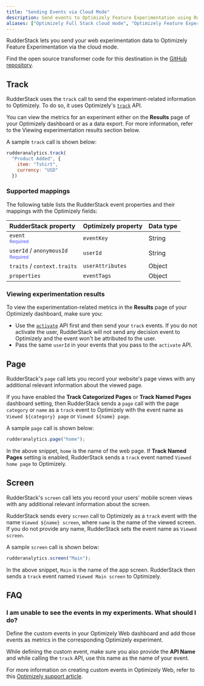```yaml
---
title: "Sending Events via Cloud Mode"
description: Send events to Optimizely Feature Experimentation using RudderStack's cloud mode.
aliases: ["Optimizely Full Stack cloud mode", "Optimizely Feature Experimentation cloud mode"]
---
```


RudderStack lets you send your web experimentation data to Optimizely Feature Experimentation via the <Link to="/destinations/rudderstack-connection-modes/#cloud-mode">cloud mode</Link>.

Find the open source transformer code for this destination in the <a href="https://github.com/rudderlabs/rudder-transformer/tree/master/src/v0/destinations/">GitHub repository</a>.

## Track

RudderStack uses the <Link to="/event-spec/standard-events/track">`track`</Link> call to send the experiment-related information to Optimizely. To do so, it uses Optimizely's <a href="https://docs.developers.optimizely.com/experimentation/v3.1.0-full-stack/reference/trackevent">`track`</a> API.

<div class="infoBlock">
You can view the metrics for an experiment either on the <strong>Results</strong> page of your Optimizely dashboard or as a data export. For more information, refer to the <Link to="#viewing-experimentation-results">Viewing experimentation results</Link> section below.
</div>

A sample `track` call is shown below:

```javascript
rudderanalytics.track(
  "Product Added", {
    item: "Tshirt",
    currency: "USD"
  })
```

### Supported mappings

The following table lists the RudderStack event properties and their mappings with the Optimizely fields:

| RudderStack property   | Optimizely property |  Data type |
| :-------------| :-----------------| :---- |
| `event` <br/> <span style="color: #4D4DFF;font-size:12px;">Required</span> | `eventKey` | String |
| `userId` / `anonymousId` <br/> <span style="color: #4D4DFF;font-size:12px;">Required</span> | `userId` | String |
| `traits` / `context.traits` | `userAttributes` | Object |
| `properties` | `eventTags` | Object |

### Viewing experimentation results

To view the experimentation-related metrics in the **Results** page of your Optimizely dashboard, make sure you:

- Use the <a href="https://docs.developers.optimizely.com/experimentation/v3.1.0-full-stack/reference/activate">`activate`</a> API first and then send your `track` events. If you do not activate the user, RudderStack will not send any decision event to Optimizely and the event won't be attributed to the user.
- Pass the same `userId` in your events that you pass to the `activate` API.

## Page

RudderStack's <Link to="/event-spec/standard-events/page">`page`</Link> call lets you record your website's page views with any additional relevant information about the viewed page.

If you have enabled the **Track Categorized Pages** or **Track Named Pages** dashboard setting, then RudderStack sends a `page` call with the page `category` or `name` as a `track` event to Optimizely with the event name as `Viewed ${category} page` or `Viewed ${name} page`.

A sample `page` call is shown below:

```javascript
rudderanalytics.page("home");
```

In the above snippet, `home` is the name of the web page. If **Track Named Pages** setting is enabled, RudderStack sends a `track` event named `Viewed home page` to Optimizely.

## Screen

RudderStack's <Link to="/event-spec/standard-events/screen">`screen`</Link> call lets you record your users' mobile screen views with any additional relevant information about the screen.

RudderStack sends every `screen` call to Optimizely as a `track` event with the name `Viewed ${name} screen`, where `name` is the name of the viewed screen. If you do not provide any name, RudderStack sets the event name as `Viewed screen`.

A sample `screen` call is shown below:

```javascript
rudderanalytics.screen("Main");
```

In the above snippet, `Main` is the name of the app screen. RudderStack then sends a `track` event named `Viewed Main screen` to Optimizely.

## FAQ

### I am unable to see the events in my experiments. What should I do?

Define the custom events in your Optimizely Web dashboard and add those events as metrics in the corresponding Optimizely experiment.

While defining the custom event, make sure you also provide the **API Name** and while calling the <Link to="#track">`track`</Link> API, use this name as the name of your event.

For more information on creating custom events in Optimizely Web, refer to this <a href="https://support.optimizely.com/hc/en-us/articles/4410288960909-Custom-events-in-Optimizely-Web#heading-3">Optimizely support article</a>.